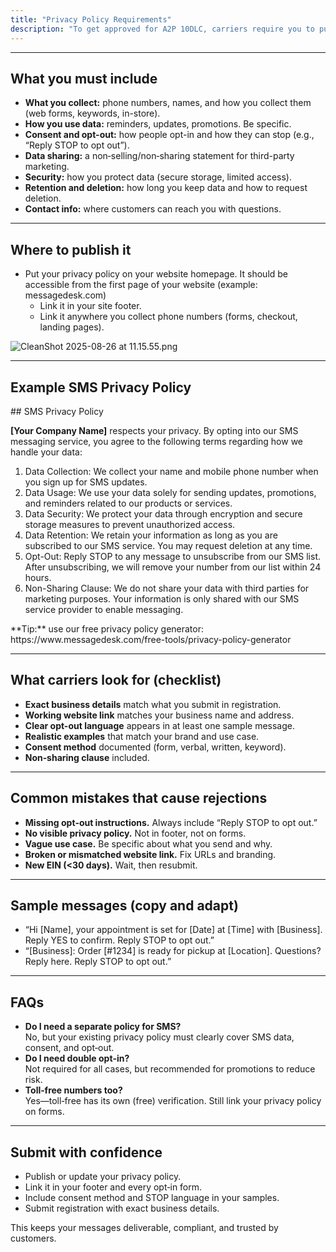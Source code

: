 ```yaml
---
title: "Privacy Policy Requirements"
description: "To get approved for A2P 10DLC, carriers require you to publish a clear SMS privacy policy. Use this quick guide to check the boxes and move fast."
---
```


---

## What you must include

- **What you collect:** phone numbers, names, and how you collect them (web forms, keywords, in-store).
- **How you use data:** reminders, updates, promotions. Be specific.
- **Consent and opt-out:** how people opt-in and how they can stop (e.g., “Reply STOP to opt out”).
- **Data sharing:** a non‑selling/non‑sharing statement for third-party marketing.
- **Security:** how you protect data (secure storage, limited access).
- **Retention and deletion:** how long you keep data and how to request deletion.
- **Contact info:** where customers can reach you with questions.

---

## Where to publish it

- Put your privacy policy on your website homepage. It should be accessible from the first page of your website (example: messagedesk.com)
  - Link it in your site footer.
  - Link it anywhere you collect phone numbers (forms, checkout, landing pages).

![CleanShot 2025-08-26 at 11.15.55.png](/images/CleanShot2025-08-26at11.15.55.png)

---

## Example SMS Privacy Policy

<Tip>
  ## SMS Privacy Policy

  **[Your Company Name]** respects your privacy. By opting into our SMS messaging service, you agree to the following terms regarding how we handle your data:

  1. Data Collection: We collect your name and mobile phone number when you sign up for SMS updates.
  2. Data Usage: We use your data solely for sending updates, promotions, and reminders related to our products or services.
  3. Data Security: We protect your data through encryption and secure storage measures to prevent unauthorized access.
  4. Data Retention: We retain your information as long as you are subscribed to our SMS service. You may request deletion at any time.
  5. Opt-Out: Reply STOP to any message to unsubscribe from our SMS list. After unsubscribing, we will remove your number from our list within 24 hours.
  6. Non-Sharing Clause: We do not share your data with third parties for marketing purposes. Your information is only shared with our SMS service provider to enable messaging.
</Tip>

<Note>
  **Tip:** use our free privacy policy generator: https://www.messagedesk.com/free-tools/privacy-policy-generator
</Note>

---

## What carriers look for (checklist)

- **Exact business details** match what you submit in registration.
- **Working website link** matches your business name and address.
- **Clear opt-out language** appears in at least one sample message.
- **Realistic examples** that match your brand and use case.
- **Consent method** documented (form, verbal, written, keyword).
- **Non‑sharing clause** included.

---

## Common mistakes that cause rejections

- **Missing opt‑out instructions.** Always include “Reply STOP to opt out.”
- **No visible privacy policy.** Not in footer, not on forms.
- **Vague use case.** Be specific about what you send and why.
- **Broken or mismatched website link.** Fix URLs and branding.
- **New EIN (\<30 days).** Wait, then resubmit.

---

## Sample messages (copy and adapt)

- “Hi [Name], your appointment is set for [Date] at [Time] with [Business]. Reply YES to confirm. Reply STOP to opt out.”
- “[Business]: Order [#1234] is ready for pickup at [Location]. Questions? Reply here. Reply STOP to opt out.”

---

## FAQs

- **Do I need a separate policy for SMS?**\
  No, but your existing privacy policy must clearly cover SMS data, consent, and opt‑out.
- **Do I need double opt‑in?**\
  Not required for all cases, but recommended for promotions to reduce risk.
- **Toll‑free numbers too?**\
  Yes—toll‑free has its own (free) verification. Still link your privacy policy on forms.

---

## Submit with confidence

- Publish or update your privacy policy.
- Link it in your footer and every opt‑in form.
- Include consent method and STOP language in your samples.
- Submit registration with exact business details.

This keeps your messages deliverable, compliant, and trusted by customers.